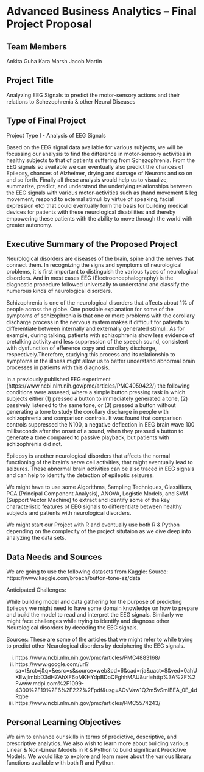 
Advanced Business Analytics – Final Project Proposal
====================================================

Team Members
------------
Ankita Guha
Kara Marsh
Jacob Martin

Project Title
-------------
Analyzing EEG Signals to predict the motor-sensory actions and their relations to Schezophrenia & other Neural Diseases

Type of Final Project
---------------------
Project Type I - Analysis of EEG Signals

Based on the EEG signal data available for various subjects, we will be focussing our analysis to find the difference in motor-sensory activities in healthy subjects to that of patients suffering from Schezophrenia. From the EEG signals so available we can eventually also predict the chances of Epilepsy, chances of Alzheimer, drying and damage of Neurons and so on and so forth.  Finally all these analysis would help us to visualize, summarize, predict, and understand the underlying relationships between the EEG signals with various motor-activities such as (hand movement & leg movement, respond to external stimuli by virtue of speaking, facial expression etc) that could eventually form the basis for building medical devices for patients with these neurological disabilities and thereby empowering these patients with the ability to move through the world with greater autonomy.


Executive Summary of the Proposed Project
-----------------------------------------
Neurological disorders are diseases of the brain, spine and the nerves that connect them. In recognizing the signs and symptoms of neurological problems, it is first important to distinguish the various types of neurological disorders. And in most cases EEG (Electroencephalography) is the diagnostic procedure followed universally to understand and classify the numerous kinds of neurological disorders.

Schizophrenia is one of the neurological disorders that affects about 1% of people across the globe. One possible explanation for some of the symptoms of schizophrenia is that one or more problems with the corollary discharge process in the nervous system makes it difficult for patients to differentiate between internally and externally generated stimuli. As for example, during talking, patients with schizophrenia show less evidence of pretalking activity and less suppression of the speech sound, consistent with dysfunction of efference copy and corollary discharge, respectively.Therefore, studying this process and its relationship to symptoms in the illness might allow us to better understand abnormal brain processes in patients with this diagnosis.

In a previously published EEG experiment (https://www.ncbi.nlm.nih.gov/pmc/articles/PMC4059422/) the following conditions were assesed, where a simple button pressing task in which subjects either (1) pressed a button to immediately generated a tone, (2) passively listened to the same tone, or (3) pressed a button without generating a tone to study the corollary discharge in people with schizophrenia and comparison controls. It was found that comparison controls suppressed the N100, a negative deflection in EEG brain wave 100 milliseconds after the onset of a sound, when they pressed a button to generate a tone compared to passive playback, but patients with schizophrenia did not.

Epilepsy is another neurological disorders that affects the normal functioning of the brain's nerve cell activities, that might eventually lead to seizures. These abnormal brain activities can be also traced in EEG signals and can help to identify the detection of epileptic seizures.   

We might have to use some Algorithms, Sampling Techniques, Classifiers, PCA (Principal Component Analysis), ANOVA, Logistic Models, and SVM (Support Vector Machine) to extract and identify some of the key characteristic features of EEG signals to differentiate between healthy subjects and patients with neurological disorders.

We might start our Project with R and eventually use both R & Python depending on the complexity of the project situtaion as we dive deep into analyzing the data sets. 


Data Needs and Sources
-----------------------
We are going to use the following datasets from Kaggle:
Source: https://www.kaggle.com/broach/button-tone-sz/data

Anticipated Challenges: 

While building model and data gathering for the purpose of predicting Epilepsy we might need to have some domain knowledge on how to prepare and build the model to read and interpret the EEG signals. Similarly we might face challenges while trying to identify and diagnose other Neurological disorders by decoding the EEG signals.  

Sources: 
These are some of the articles that we might refer to while trying to predict other Neurological disorders by deciphering the EEG signals.

i) https://www.ncbi.nlm.nih.gov/pmc/articles/PMC4883168/
ii) https://www.google.com/url?sa=t&rct=j&q=&esrc=s&source=web&cd=6&cad=rja&uact=8&ved=0ahUKEwjlmbbD3dHZAhXF6oMKHYdpBDoQFghhMAU&url=http%3A%2F%2Fwww.mdpi.com%2F1099-4300%2F19%2F6%2F222%2Fpdf&usg=AOvVaw1Q2m5vSmlBEA_0E_4dRqbe
iii) https://www.ncbi.nlm.nih.gov/pmc/articles/PMC5574243/


Personal Learning Objectives
----------------------------
We aim to enhance our skills in terms of predictive, descriptive, and prescriptive analytics. We also wish to learn more about building various Linear & Non-Linear Models in R & Python to build significant Predictive Models. We would like to explore and learn more about the various library functions available with both R and Python.    
